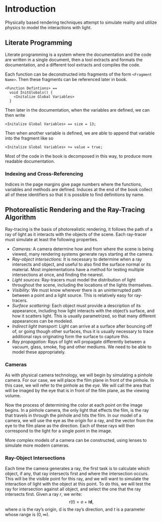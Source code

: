 # Introduction

Physically based rendering techniques attempt to simulate reality and utilize
physics to model the interactions with light.

## Literate Programming

Literate programming is a system where the documentation and the code are
written in a single document, then a tool extracts and formats the
documentation, and a different tool extracts and compiles the code.

Each function can be deconstructed into fragments of the form ``<Fragment
Name>``. Then these fragments can be referenced later in book.

```
<Function Defintions> ==
  void InitGlobals() {
    <Initalize Global Variables>
  }
```

Then later in the documentation, when the variables are defined, we can then
write

```
<Initalize Global Variables> == size = 13;
```

Then when another variable is defined, we are able to append that variable into
the fragment like so

```
<Initalize Global Variables> += value = true;
```

Most of the code in the book is decomposed in this way, to produce more
readable documentation.

### Indexing and Cross-Referencing

Indices in the page margins give page numbers where the functions, variables and
methods are defined. Induces at the end of the book collect all of these
identifiers so that it is possible to find definitions by name.

## Photorealistic Rendering and the Ray-Tracing Algorithm

Ray-tracing is the basis of photorealistic rendering, it follows the path of a
ray of light as it interacts with the objects of the scene. Each ray-tracer
must simulate at least the following properties.

* _Cameras:_ A camera determine how and from where the scene is being viewed,
    many rendering systems generate rays starting at the camera.
* _Ray-object intersections:_ It is necessary to determine when a ray
    intersects and object, and useful to also find the surface normal or its
    material. Most implementations have a method for testing multiple
    intersections at once, and finding the nearest.
* _Light sources:_ Ray-tracers must model the distribution of light throughout
    the scene, including the locations of the lights themselves.
* _Visibility:_ We must know wherever there is an uninterrupted path between a
    point and a light source. This is relatively easy for ray-tracers.
* _Surface scattering:_ Each object must provide a description of its
    appearance, including how light interacts with the object's surface, and
    how it scatters light. This is usually parametrized, so that many different
    appearances can be modeled.
* _Indirect light transport:_ Light can arrive at a surface after bouncing off
    of, or going though other surfaces, thus it is usually necessary to trace
    additional rays originating form the surface to capture this.
* _Ray propagation:_ Rays of light will propagate differently between a vacuum,
    glass, smoke, fog and other mediums. We need to be able to model these
    appropriately.

### Cameras

As with physical camera technology, we will begin by simulating a pinhole
camera. For our case, we will place the film plane in front of the pinhole. In
this case, we will refer to the pinhole as the _eye_. We will call the area
that will be imaged by the eye that is in front of the film plane, as the
viewing volume.

Now the process of determining the color at each point on the image begins. In
a pinhole camera, the only light that effects the film, is the ray that travels
in through the pinhole and hits the film. In our model of a camera, we will use
the eye as the origin for a ray, and the vector from the eye to the film plane
as the direction. Each of these rays will then correspond to the light for a
single point in the image.

More complex models of a camera can be constructed, using lenses to simulate
more modern cameras.

### Ray-Object Intersections

Each time the camera generates a ray, the first task is to calculate which
object, if any, that ray intersects first and where the intersection occurs.
This will be the visible point for this ray, and we will want to simulate the
interaction of light with the object at this point. To do this, we will test
the ray for intersection against all object, and select the one that the ray
intersects first. Given a ray $r$, we write:
$$
r(t)=o+t\mathbf{d},
$$
where $o$ is the ray's origin, $\mathbb{d}$ is the ray's direction, and
$t$ is a parameter whose range is $(0,\infty)$.
